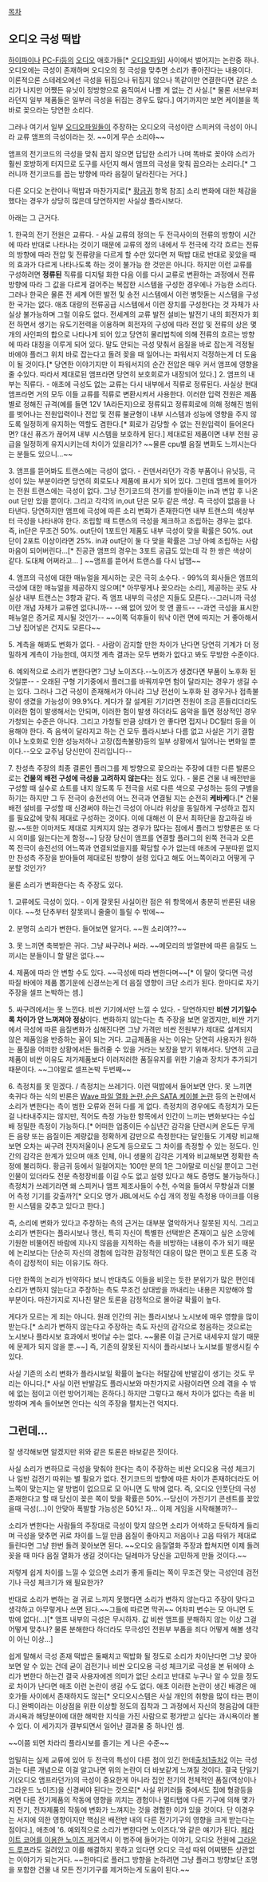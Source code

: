 [[목차]]
== 오디오 극성 떡밥 ==
[[하이파이]]나 [[PC-Fi]]등의 [[오디오]] 애호가들[* [[오디오파일]]] 사이에서 벌어지는 논란중 하나.
오디오에는 극성이 존재하며 오디오의 정 극성을 맞추면 소리가 좋아진다는 내용이다. 이론적으론 스테레오에선 극성을 뒤집으나 뒤집지 않으나 똑같이만 연결한다면 같은 소리가 나지만 어쨌든 유닛이 정방향으로 움직여서 나쁠 게 없는 건 사실.[* 물론 서브우퍼라던지 일부 제품들은 일부러 극성을 뒤집는 경우도 많다.] 여기까지만 보면 케이블을 똑바로 꽂으라는 당연한 소리다.
 
그러나 여기서 일부 [[오디오파일]]들이 주장하는 오디오의 극성이란 스피커의 극성이 아니라 교류 앰프의 극성이라는 것. ~~이게 무슨 소리야~~

앰프의 전기코드의 극성을 맞춰 꼽지 않으면 답답한 소리가 나며 똑바로 꽂아야 소리가 훨씬 호방하게 터지므로 도구를 사던지 해서 앰프의 극성을 맞춰 꼽으라는 소리다.[* 그러니까 전기코드를 꼽는 방향에 따라 음질이 달라진다는 거다.]

다른 오디오 논란이나 떡밥과 마찬가지로[* [[황금귀]] 항목 참조] 소리 변화에 대한 체감을 했다는 경우가 상당히 많은데 당연하지만 사실상 플라시보다.

아래는 그 근거다.

1. 한국의 전기 전원은 교류다.
- 사실 교류의 정의는 두 전극사이의 전류의 방향이 시간에 따라 반대로 나타나는 것이기 때문에 교류의 정의 내에서 두 전극에 각각 흐르는 전류의 방향에 따라 전압 및 전류량을 다르게 할 수만 있다면 저 떡밥 대로 반대로 꽂았을 때의 효과가 다르게 나타나도록 하는 것이 불가능 한 것만은 아니다. 하지만 이런 교류를 구성하려면 '''정류된''' 직류를 디지털 화한 다음 이를 다시 교류로 변환하는 과정에서 전류 방향에 따라 그 값을 다르게 걸어주는 복잡한 시스템을 구성한 경우에나 가능한 소리다. 그러나 한국은 물론 전 세계 어떤 발전 및 송전 시스템에서 이런 병맛돋는 시스템을 구성한 국가는 없다. 애초 대량의 전류공급 시스템에서 이런 장치를 구성한다는 것 자체가 사실상 불가능하며 그럴 이유도 없다. 전세계의 교류 발전 설비는 발전기 내의 회전자가 회전 하면서 생기는 유도기전력을 이용하며 회전자의 구성에 따라 전압 및 전류의 상은 몇개의 사인파의 합으로 나타나게 되어 있고 당연히 물리법칙에 의해 전류의 흐르는 방향에 따라 대칭을 이루게 되어 있다. 말도 안되는 극성 맞춰서 음질을 바로 잡는게 걱정될 바에야 플러그 위치 바로 잡는다고 돌려 꽂을 때 일어나는 파워서지 걱정하는게 더 도움이 될 것이다.[* 당연한 이야기지만 이 파워서지의 순간 전압은 매우 커서 앰프에 영향을 줄 수있다. 따라서 제대로된 앰프라면 당연히 보호회로가 내장되어 있다.]
2. 앰프의 내부는 직류다.
- 애초에 극성도 없는 교류는 다시 내부에서 직류로 정류된다. 사실상 현대 앰프라면 거의 모두 이들 교류를 직류로 변환시켜서 사용한다. 이러한 입력 전원은 제품별로 정해진 규격(예를 들면 12V 1A라든지)으로 정류되고 정류회로에 의해 정해진 범위를 벗어나는 전원입력이나 전압 및 전류 불균형이 내부 시스템과 성능에 영향을 주지 않도록 일정하게 유지하는 역할도 겸한다.[* 회로가 감당할 수 없는 전원입력이 들어온다면? 대신 퓨즈가 끊어져 내부 시스템을 보호하게 된다.] 제대로된 제품이면 내부 전원 공급을 일정하게 유지시키는데 차이가 있을리가? ~~물론 cpu별 음질 변화도 느끼시는다는 분들도 있으니...~~

3. 앰프를 뜯어봐도 트랜스에는 극성이 없다.
- 컨덴서라던가 각종 부품이나 유닛등, 극성이 있는 부분이라면 당연히 회로도나 제품에 표시가 되어 있다. 그런데 앰프에 들어가는 전원 트랜스에는 극성이 없다. 그냥 전기코드의 전기를 받아들이는 in과 변압 후 나온 out 단만 있을 뿐이다. 그리고 각각의 in,out 단은 모두 같은 색상. 즉 극성이 없음을 나타낸다. 당연하지만 앰프에 극성에 따른 소리 변화가 존재한다면 내부 트랜스의 색상부터 극성을 나타내야 한다. 조립할 때 트랜스의 극성을 체크하고 조립하는 경우는 없다. 즉, in단은 무조건 50%. out단이 1포트인 제품도 내부 극성이 맞을 확률은 50%. out 단이 2포트 이상이라면 25%. in과 out단이 둘 다 맞을 확률은 그냥 아예 조립하는 사람 마음이 되어버린다...[* 진공관 앰프의 경우는 3포트 공급도 있는데 각 한 쌍은 색상이 같다. 도대체 어쩌라고... ] ~~앰프를 뜯어서 트랜스를 다시 납땜~~

4. 앰프의 극성에 대한 매뉴얼을 제시하는 곳은 극히 소수다.
- 99%의 회사들은 앰프의 극성에 대한 매뉴얼을 제공하지 않으며[* 아무렇게나 꽂으라는 소리], 제공하는 곳도 사실상 내부 트랜스는 3항과 같다. 즉 앰프 내부의 극성은 지들도 모른다.--그러니까 극성이란 개념 자체가 교류엔 없다니까-- --왜 없어 있어 핫 앤 콜드-- --과연 극성을 표시한 매뉴얼은 증거로 제시될 것인가-- ~~이쪽 덕후들이 워낙 이런 면에 따지는 거 좋아해서 그냥 집어넣은 건지도 모른다~~

5. 계측을 해봐도 변화가 없다.
- 사람이 감지할 만한 차이가 난다면 당연히 기계가 더 정밀하게 계측이 가능한데, 여지껏 계측 결과는 모두 변화가 없다고 봐도 무방한 수준이다.

6. 예외적으로 소리가 변한다면? 그냥 노이즈다.--노이즈가 생겼다면 부품이 노후화 된 것일뿐--
- 오래된 구형 기기중에서 플러그를 바꿔끼우면 험이 달라지는 경우가 생길 수는 있다. 그러나 그건 극성이 존재해서가 아니라 그냥 전선이 노후화 된 경우거나 접촉불량이 생겼을 가능성이 99.9%다. 게다가 잘 설계된 기기라면 전원이 조금 흔들리더라도 이러한 험이 발생해서는 안되며, 이러한 험이 발생 하더라도 음악을 틀면 정상적인 경우 가청되는 수준은 아니다. 그리고 가청될 만큼 상태가 안 좋다면 접지나 DC필터 등을 이용해야 한다. 즉 음색이 달라지고 하는 건 모두 플라시보나 다름 없고 사실은 기기 결함이나 노호화로 인한 성능저하나 고장(접촉불량)등의 일부 상황에서 일어나는 변화일 뿐이다.--오오 교주님 당신만이 진리입니다--

7. 찬성측 주장의 최종 결론인 플러그를 제 방향으로 꽂으라는 주장에 대한 다른 발론으로는 '''건물의 배전 구성에 극성을 고려하지 않는다'''는 점도 있다.
- 물론 건물 내 배전반을 구성할 때 실수로 쇼트를 내지 않도록 두 전극을 서로 다른 색으로 구성하는 등의 구별을 하기는 하지만 그 두 전극이 송전선의 어느 전극과 연결될 지는 순전히 '''케바케'''다.[* 건물 배전 설비를 구성할 때 신경써야 하는건 극성이 아니라 위상을 동일하게 구성하고 접지를 필요값에 맞춰 제대로 구성하는 것이다. 이에 대해선 이 문서 최하단을 참고하길 바람.~~또한 이마저도 제대로 지켜지지 않는 경우가 많다는 점에서 플러그 방향론은 또 다시 의미를 잃는다는게 함정~~] 당장 당신이 앰프를 연결할 플러그의 왼쪽 전극과 오른쪽 전극이 송전선의 어느쪽과 연결되었을지를 확담할 수가 없는데 애초에 구분따윈 없지만 찬성측 주장을 받아들여 제대로된 방향이 설령 있다고 해도 어느쪽이라고 어떻게 구분할 것인가?


물론 소리가 변화한다는 측 주장도 있다.

1. 교류에도 극성이 있다.
- 이게 잘못된 사실이란 점은 위 항목에서 충분히 반론된 내용이다. ~~첫 단추부터 잘못꾀니 줄줄이 틀릴 수 밖에~~

2. 분명히 소리가 변한다. 들어보면 알거다. ~~뭔 소리여??~~

3. 못 느끼면 축복받은 귀다. 그냥 싸구려나 써라. ~~메모리의 방열판에 따른 음질도 느끼시는 분들이니 할 말은 없다.~~

4. 제품에 따라 안 변할 수도 있다. ~~극성에 따라 변한다며~~[* 이 말이 맞다면 극성 따질 바에야 제품 뽑기운에 신경쓰는게 더 음질 영향이 크단 소리가 된다. 한마디로 자기주장을 셀프 논박하는 셈.]

5. 싸구려에서는 못 느낀다. 비싼 기기에서만 느낄 수 있다.
- 당연하지만 '''비싼 기기일수록 차이가 안 느껴져야 정상'''이다. 변화하지 않는다는 측 주장을 보면 알겠지만, 비싼 기기에서 극성에 따른 음질변화가 심해진다면 그냥 가격만 비싼 전원부가 제대로 설계되지 않은 제품임을 반증하는 꼴이 되는 거다. 고급제품을 사는 이유는 당연히 사용자가 원하는 품질을 어떠한 상황에서든 들려줄 수 있을 거라는 보장을 받기 위해서다. 당연히 고급제품이 비싼 이유도 저가제품보다 이러저러한 품질유지를 위한 기술과 장치가 추가되기 때문이다. ~~그야말로 셀프논박 두번째~~

6. 측정치를 못 믿겠다. / 측정치는 쓰레기다.
이런 떡밥에서 들어보면 안다. 못 느끼면 축귀다 하는 식의 반론은 [[Wave 파일 열화 논란]],[[순은 SATA 케이블 논란]] 등의 논란에서 소리가 변한다는 측이 범한 오류와 전혀 다를 게 없다. 측정치의 경우에도 측정치가 모든 걸 나타내주지는 않지만, 적어도 측정 가능한 항목에서 인간이 느끼는 변화보다는 수십 배 정밀한 측정이 가능하다.[* 어떠한 업종이든 수십년간 감각을 단련시켜 온도든 무게든 음량 또는 음질이든 계량값을 정확하게 감만으로 측정한다는 달인들도 기계랑 비교해 보면 오차는 싸구려 전자저울이나 온도계 등으로도 그 차이를 측정할 수 있는 정도다. 인간의 감각은 한계가 있으며 애초 인체, 아니 생물의 감각은 기계와 비교해보면 정확한 측정에 불리하다. 황금귀 등에서 일컬어지는 100만 분의 1은 그야말로 미신일 뿐이고 그런 인물이 있더라도 전문 측정장비를 이길 수도 없고 설령 있다고 해도 증명도 불가능하다.] 측정치가 쓰레기라면 왜 스피커나 앰프 제조사들이 수천, 수억을 들여서 무향실과 더불어 측정 기기를 갖출까?[* 오디오 명가 JBL에서도 수십 개의 정밀 측정용 마이크를 이용한 시스템을 갖추고 있다고 한다.]

즉, 소리에 변화가 있다고 주장하는 측의 근거는 대부분 열악하거나 잘못된 지식. 그리고 소리가 변한다는 플라시보나 맹신, 특히 자신이 특별한 선택받은 존재이고 싶은 소망에 기원한 비뚤어진 바람에 지나지 않음을 지적하는 측을 비방하는 내용이 주가 되기 때문에 논리보다는 단순히 자신의 경험에 입각한 감정적인 대응이 많은 편이고 토론 도중 각 측이 감정적이 되는 이유기도 하다.

다만 한쪽의 논리가 빈약하다 보니 반대측도 이들을 비웃는 듯한 분위기가 많은 편인데 소리가 변하지 않는다고 주장하는 측도 무조건 상대방을 까내리는 내용은 지양해야 할 부분이다. 마찬가지로 지나친 말은 토론을 감정적으로 몰아갈 확률이 높다.

게다가 모르는 게 죄는 아니다. 원래 인간의 귀는 플라시보나 노시보에 매우 영향을 많이 받는다.[* 소리가 변하지 않는다고 주장하는 측도 자신의 감각으로 청음하는 것으로는 노시보나 플라시보 효과에서 벗어날 수는 없다. ~~물론 이걸 근거로 내세우지 않기 때문에 문제가 되지 않을 뿐.~~] 즉, 기존의 잘못된 지식이 플라시보나 노시보를 발생시킬 수 있다.

사실 기존의 소리 변화가 플라시보일 확률이 높다는 허탈감에 반발감이 생기는 것도 무리는 아니다.[* 사실 이런 반발감도 플라시보와 마찬가지로 사람이라면 으레 겪을 수 밖에 없는 점이고 이런 방어기제는 흔하다.] 하지만 그렇다고 해서 차이가 없다는 측을 비방하며 계속 들어보면 안다는 식의 주장을 펼치는건 억지다.
== 그런데... ==
잘 생각해보면 알겠지만 위와 같은 토론은 바보같은 짓이다.

사실 소리가 변하므로 극성을 맞춰야 한다는 측이 주장하는 비싼 오디오용 극성 체크기나 일반 검전기 따위는 별 필요가 없다. 전기코드의 방향에 따른 차이가 존재하더라도 어느쪽이 맞는지는 알 방법이 없으므로 모 아니면 도 밖에 없다. 즉, 오디오 인풋단의 극성 존재한다고 할 때 당신이 꽂은 쪽이 맞을 확률은 50%.--당신이 가전기기 콘센트를 꽂았을때 극성(...)이 안맞아 폭발할 가능성은 50%! 자... 이제 게임을 시작해볼까?--

소리가 변한다는 사람들의 주장대로 극성이 맞지 않으면 소리가 어색하고 둔탁하게 들리며 극성을 맞추면 귀로 차이를 느낄 만큼 음질이 좋아지고 저음이나 고음 따위가 제대로 들린다면 그냥 한번 돌려 꽂아보면 된다. ~~오디오 음질열화 주장과 합쳐지면 이제 돌려꽂을 때 마다 음질 열화가 생길 것이다는 딜레마가 당신을 고민하게 만들 것이다.~~

저렇게 쉽게 차이를 느낄 수 있으면 소리가 좋게 들리는 쪽이 무조건 맞는 극성인데 검전기나 극성 체크기가 왜 필요한가? 

반대로 소리가 변하는 걸 귀로 느끼지 못했다면 소리가 변하지 않는다고 주장이 맞다고 생각하고 아무렇게나 쓰면 된다.~~그들에 따르면 막귀~~ 어차피 변수는 모 아니면 도 밖에 없다(...)[* 앰프 내부의 극성은 무시하자. 값 비싼 앰프를 분해하지 않는 이상 그걸 어떻게 맞추나? 물론 분해한다 하더라도 무극성인 전원부 부품을 죄다 어떻게 해볼 생각이 아닌 이상...]

쉽게 말해서 극성 존재 떡밥은 둘째치고 떡밥화 될 정도로 소리가 차이난다면 그냥 꽂아보면 알 수 있는 건데 굳이 검전기나 비싼 오디오용 극성 체크기로 극성을 본 뒤에야 소리가 변한다 하는건 결국 사용자에겐 의미가 없단 소리고 반대로 누구나 알 수 있을 정도로 차이가 난다면 애초 이런 논란이 생길 수도 없다. 애초 이러한 논란이 생긴 배경은 애호가들 사이에서 존재하지도 않는[* 오디오시스템은 사실 개인의 취향을 많이 타는 편이다.] 완벽이라는 이상점을 위한 이상할 정도의 집착과 그 과정에서 자신의 청음감에 대한 과시욕과 해당분야에 대한 해박한 지식을 가진 사람으로 평가받고 싶다는 과시욕이라 볼 수 있다. 이 세가지가 결부되면서 일어난 결과물 중 하나인 셈.

~~이쯤 되면 차라리 플라시보를 즐기는 게 나은 수준~~

엄밀히는 실제 교류에 있어 두 전극의 특성이 다른 점이 있긴 한데[http://pat.im/645 출처1][http://www.tonystyle.com/148 출처2] 이는 극성과는 다른 개념으로 이걸 알고나면 위의 논란이 더 바보같게 느껴질 것이다. 결국 단일기기(오디오 앰프라던가)의 극성이 중요한게 아니라 집안 전기의 전체적인 품질(역상이나 그라운드 노이즈)을 신경써야 된다는 것으로[* 사실 위키러들 중에서도 집에 형광등을 켜면 다른 전기제품의 작동에 영향을 끼치는 경험이나 멀티탭에 다른 기구에 의해 몇가지 전기, 전자제품의 작동에 변화가 느껴지는 것을 경험한 이가 있을 것이다. 단 이경우는 서지에 의한 영향이지만 핵심은 배전반 내의 다른 전기기구의 영향을 크게 받는다는 점이다.], 애초에 '6. 예외적으로 소리가 변한다면 노이즈다.'와 같은 얘기가 된다. [http://www.coolenjoy.net/bbs/cboard.php?id=37&no=1294&board=37 페라이트 코어를 이용한 노이즈 제거]역시 이 범주에 들어가는 이야기, 오디오 전원에 [http://hitoride.net/294 그라운드 루프]라도 걸려있고 이를 해결하지 못하고 있다면 오디오 극성 따위 어찌됐든 상관없는 이야기가 되는거다.
~~한마디로 플러그 방향을 논하려면 그냥 플러그 방향보단 조명을 포함한 건물 내 모든 전기기구를 제거하는게 도움이 된다.~~

